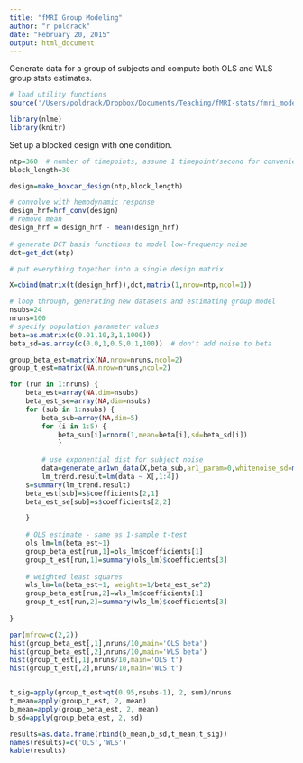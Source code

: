 ```yaml
---
title: "fMRI Group Modeling"
author: "r poldrack"
date: "February 20, 2015"
output: html_document
---
```


Generate data for a group of subjects and compute both OLS and WLS group stats estimates.

```r

# load utility functions
source('/Users/poldrack/Dropbox/Documents/Teaching/fMRI-stats/fmri_modeling_utilities.R')

library(nlme)
library(knitr)
```

Set up a blocked design with one condition.
```r
ntp=360  # number of timepoints, assume 1 timepoint/second for convenience
block_length=30

design=make_boxcar_design(ntp,block_length)

# convolve with hemodynamic response
design_hrf=hrf_conv(design)
# remove mean
design_hrf = design_hrf - mean(design_hrf)
  
# generate DCT basis functions to model low-frequency noise
dct=get_dct(ntp)

# put everything together into a single design matrix

X=cbind(matrix(t(design_hrf)),dct,matrix(1,nrow=ntp,ncol=1))

```

```r
# loop through, generating new datasets and estimating group model
nsubs=24
nruns=100
# specify population parameter values
beta=as.matrix(c(0.01,10,3,1,1000))
beta_sd=as.array(c(0.0,1,0.5,0.1,100))  # don't add noise to beta

group_beta_est=matrix(NA,nrow=nruns,ncol=2)
group_t_est=matrix(NA,nrow=nruns,ncol=2)

for (run in 1:nruns) {
	beta_est=array(NA,dim=nsubs)
	beta_est_se=array(NA,dim=nsubs)
	for (sub in 1:nsubs) {
		beta_sub=array(NA,dim=5)
		for (i in 1:5) {
			beta_sub[i]=rnorm(1,mean=beta[i],sd=beta_sd[i])
			}
		    
		# use exponential dist for subject noise
		data=generate_ar1wn_data(X,beta_sub,ar1_param=0,whitenoise_sd=max(c(rexp(1,rate=2),0.5)))
		lm_trend.result=lm(data ~ X[,1:4])
    s=summary(lm_trend.result)
    beta_est[sub]=s$coefficients[2,1]
    beta_est_se[sub]=s$coefficients[2,2]

	}
	
	# OLS estimate - same as 1-sample t-test
	ols_lm=lm(beta_est~1)
	group_beta_est[run,1]=ols_lm$coefficients[1]
	group_t_est[run,1]=summary(ols_lm)$coefficients[3]
	
	# weighted least squares
	wls_lm=lm(beta_est~1, weights=1/beta_est_se^2)
	group_beta_est[run,2]=wls_lm$coefficients[1]
	group_t_est[run,2]=summary(wls_lm)$coefficients[3]
	
}

par(mfrow=c(2,2))
hist(group_beta_est[,1],nruns/10,main='OLS beta')
hist(group_beta_est[,2],nruns/10,main='WLS beta')
hist(group_t_est[,1],nruns/10,main='OLS t')
hist(group_t_est[,2],nruns/10,main='WLS t')


t_sig=apply(group_t_est>qt(0.95,nsubs-1), 2, sum)/nruns
t_mean=apply(group_t_est, 2, mean)
b_mean=apply(group_beta_est, 2, mean)
b_sd=apply(group_beta_est, 2, sd)

results=as.data.frame(rbind(b_mean,b_sd,t_mean,t_sig))
names(results)=c('OLS','WLS')
kable(results)

```

